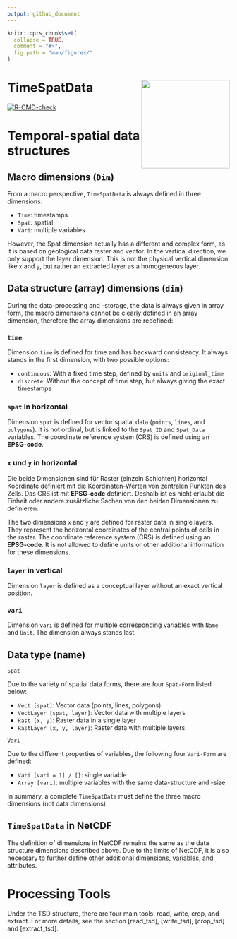```yaml
---
output: github_document
---
```


<!-- README.md is generated from README.Rmd. Please edit that file -->
```r
knitr::opts_chunk$set(
  collapse = TRUE,
  comment = "#>",
  fig.path = "man/figures/"
)
```

# TimeSpatData <a href="https://luckykanlei.github.io/TimeSpatData/index.html"><img src="man/figures/logo.png" align="right" height="138" style="float:right; height:200px;"></a>

<!-- badges: start -->
[![R-CMD-check](https://github.com/tidyverse/ggplot2/actions/workflows/R-CMD-check.yaml/badge.svg)]()
<!-- badges: end -->

# Temporal-spatial data structures

## Macro dimensions (`Dim`)


From a macro perspective, `TimeSpatData` is always defined in three dimensions:

-   `Time`: timestamps
-   `Spat`: spatial
-   `Vari`: multiple variables

However, the Spat dimension actually has a different and complex form,
as it is based on geological data raster and vector.
In the vertical direction, we only support the layer dimension.
This is not the physical vertical dimension like `x` and `y`,
but rather an extracted layer as a homogeneous layer.


## Data structure (array) dimensions (`dim`)

During the data-processing and -storage, the data is always given in array form,
the macro dimensions cannot be clearly defined in an array dimension,
therefore the array dimensions are redefined:

### `time`

  Dimension `time` is defined for time and has backward consistency. It always stands in the first dimension, with two possible options:

-   `continuous`: With a fixed time step, defined by `units` and `original_time`
-   `discrete`: Without the concept of time step, but always giving the exact timestamps

### `spat` in horizontal

Dimension `spat` is defined for vector spatial data (`points`, `lines`, and `polygons`).
It is not ordinal, but is linked to the `Spat_ID` and `Spat_Data` variables.
The coordinate reference system (CRS) is defined using an **EPSG-code**.

### `x` und `y` in horizontal

Die beide Dimensionen sind für Raster (einzeln Schichten) horizontal
Koordinate definiert mit die Koordinaten-Werten von zentralen Punkten
des Zells. Das CRS ist mit **EPSG-code** definiert. Deshalb ist es nicht
erlaubt die Einheit oder andere zusätzliche Sachen von den beiden
Dimensionen zu definieren.

The two dimensions `x` and `y` are defined for raster data in single layers.
They represent the horizontal coordinates of the central points of cells in the raster.
The coordinate reference system (CRS) is defined using an **EPSG-code**.
It is not allowed to define units or other additional information for these dimensions.

### `layer` in vertical

Dimension `layer` is defined as a conceptual layer without an exact vertical position.


### `vari`

Dimension `vari` is defined for multiple corresponding variables with `Name` and `Unit`.
The dimension always stands last.

## Data type (name)


`Spat`

Due to the variety of spatial data forms, there are four `Spat-Form` listed below:

-   `Vect [spat]`: Vector data (points, lines, polygons)
-   `VectLayer [spat, layer]`: Vector data with multiple layers
-   `Rast [x, y]`: Raster data in a single layer
-   `RastLayer [x, y, layer]`: Raster data with multiple layers


`Vari`

Due to the different properties of variables, the following four `Vari-Form` are defined:

-   `Vari [vari = 1] / []`: single variable
-   `Array [vari]`: multiple variables with the same data-structure and -size



In summary, a complete `TimeSpatData` must define the three macro dimensions (not data dimensions).

## `TimeSpatData` in NetCDF

The definition of dimensions in NetCDF remains the same as the data structure dimensions described above.
Due to the limits of NetCDF, it is also necessary to further define other additional dimensions, variables, and attributes.

# Processing Tools
Under the TSD structure, there are four main tools: read, write, crop, and extract.
For more details, see the section [read_tsd], [write_tsd], [crop_tsd] and [extract_tsd].
